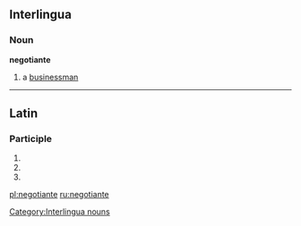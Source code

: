 ==Interlingua==

===Noun===
'''negotiante'''

# a [[businessman]]

[[Category:Interlingua nouns]]

----

==Latin==

===Participle===
{{la-part-form|negōtiante}}

# {{inflection of|negotians|negōtiāns|dat|m|s|lang=la}}
# {{inflection of|negotians|negōtiāns|dat|f|s|lang=la}}
# {{inflection of|negotians|negōtiāns|dat|n|s|lang=la}}
{{count page|[[Wiktionary:Page count]]}}

[[pl:negotiante]]
[[ru:negotiante]]